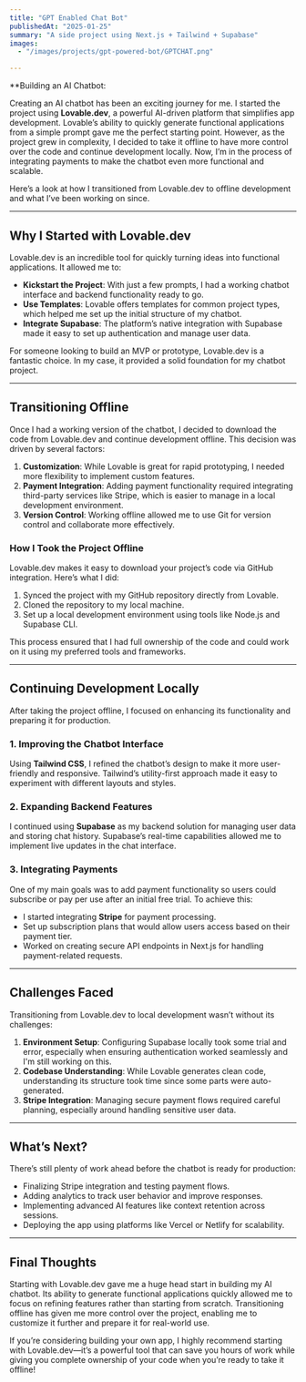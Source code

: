 ```yaml
---
title: "GPT Enabled Chat Bot"
publishedAt: "2025-01-25"
summary: "A side project using Next.js + Tailwind + Supabase"
images: 
  - "/images/projects/gpt-powered-bot/GPTCHAT.png"

---
```


**Building an AI Chatbot:

Creating an AI chatbot has been an exciting journey for me. I started the project using **Lovable.dev**, a powerful AI-driven platform that simplifies app development. Lovable’s ability to quickly generate functional applications from a simple prompt gave me the perfect starting point. However, as the project grew in complexity, I decided to take it offline to have more control over the code and continue development locally. Now, I’m in the process of integrating payments to make the chatbot even more functional and scalable.

Here’s a look at how I transitioned from Lovable.dev to offline development and what I’ve been working on since.

---

## **Why I Started with Lovable.dev**

Lovable.dev is an incredible tool for quickly turning ideas into functional applications. It allowed me to:
- **Kickstart the Project**: With just a few prompts, I had a working chatbot interface and backend functionality ready to go.
- **Use Templates**: Lovable offers templates for common project types, which helped me set up the initial structure of my chatbot.
- **Integrate Supabase**: The platform’s native integration with Supabase made it easy to set up authentication and manage user data.

For someone looking to build an MVP or prototype, Lovable.dev is a fantastic choice. In my case, it provided a solid foundation for my chatbot project.

---

## **Transitioning Offline**

Once I had a working version of the chatbot, I decided to download the code from Lovable.dev and continue development offline. This decision was driven by several factors:
1. **Customization**: While Lovable is great for rapid prototyping, I needed more flexibility to implement custom features.
2. **Payment Integration**: Adding payment functionality required integrating third-party services like Stripe, which is easier to manage in a local development environment.
3. **Version Control**: Working offline allowed me to use Git for version control and collaborate more effectively.

### **How I Took the Project Offline**
Lovable.dev makes it easy to download your project’s code via GitHub integration. Here’s what I did:
1. Synced the project with my GitHub repository directly from Lovable.
2. Cloned the repository to my local machine.
3. Set up a local development environment using tools like Node.js and Supabase CLI.

This process ensured that I had full ownership of the code and could work on it using my preferred tools and frameworks.

---

## **Continuing Development Locally**

After taking the project offline, I focused on enhancing its functionality and preparing it for production.

### **1. Improving the Chatbot Interface**
Using **Tailwind CSS**, I refined the chatbot’s design to make it more user-friendly and responsive. Tailwind’s utility-first approach made it easy to experiment with different layouts and styles.

### **2. Expanding Backend Features**
I continued using **Supabase** as my backend solution for managing user data and storing chat history. Supabase’s real-time capabilities allowed me to implement live updates in the chat interface.

### **3. Integrating Payments**
One of my main goals was to add payment functionality so users could subscribe or pay per use after an initial free trial. To achieve this:
- I started integrating **Stripe** for payment processing.
- Set up subscription plans that would allow users access based on their payment tier.
- Worked on creating secure API endpoints in Next.js for handling payment-related requests.

---

## **Challenges Faced**

Transitioning from Lovable.dev to local development wasn’t without its challenges:
1. **Environment Setup**: Configuring Supabase locally took some trial and error, especially when ensuring authentication worked seamlessly and I'm still working on this.
2. **Codebase Understanding**: While Lovable generates clean code, understanding its structure took time since some parts were auto-generated.
3. **Stripe Integration**: Managing secure payment flows required careful planning, especially around handling sensitive user data.

---

## **What’s Next?**

There’s still plenty of work ahead before the chatbot is ready for production:
- Finalizing Stripe integration and testing payment flows.
- Adding analytics to track user behavior and improve responses.
- Implementing advanced AI features like context retention across sessions.
- Deploying the app using platforms like Vercel or Netlify for scalability.

---

## **Final Thoughts**

Starting with Lovable.dev gave me a huge head start in building my AI chatbot. Its ability to generate functional applications quickly allowed me to focus on refining features rather than starting from scratch. Transitioning offline has given me more control over the project, enabling me to customize it further and prepare it for real-world use.

If you’re considering building your own app, I highly recommend starting with Lovable.dev—it’s a powerful tool that can save you hours of work while giving you complete ownership of your code when you’re ready to take it offline!